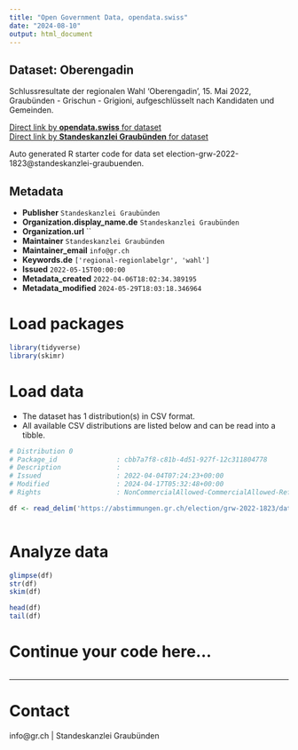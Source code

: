 ```yaml
---
title: "Open Government Data, opendata.swiss"
date: "2024-08-10"
output: html_document
---
```


## Dataset: Oberengadin

Schlussresultate der regionalen Wahl 'Oberengadin', 15. Mai 2022, Graubünden - Grischun - Grigioni, aufgeschlüsselt nach Kandidaten und Gemeinden.

[Direct link by **opendata.swiss** for dataset](https://opendata.swiss/de/dataset/oberengadin)<br>
[Direct link by **Standeskanzlei Graubünden** for dataset](https://abstimmungen.gr.ch/election/grw-2022-1823/data)

Auto generated R starter code for data set election-grw-2022-1823@standeskanzlei-graubuenden.

## Metadata

- **Publisher** `Standeskanzlei Graubünden`
- **Organization.display_name.de** `Standeskanzlei Graubünden`
- **Organization.url** ``
- **Maintainer** `Standeskanzlei Graubünden`
- **Maintainer_email** `info@gr.ch`
- **Keywords.de** `['regional-regionlabelgr', 'wahl']`
- **Issued** `2022-05-15T00:00:00`
- **Metadata_created** `2022-04-06T18:02:34.389195`
- **Metadata_modified** `2024-05-29T18:03:18.346964`


# Load packages

```r

library(tidyverse)
library(skimr)

```

# Load data

-   The dataset has 1 distribution(s) in CSV format.
-   All available CSV distributions are listed below and can be read into a tibble.

```r

# Distribution 0
# Package_id               : cbb7a7f8-c81b-4d51-927f-12c311804778
# Description              : 
# Issued                   : 2022-04-04T07:24:23+00:00
# Modified                 : 2024-04-17T05:32:48+00:00
# Rights                   : NonCommercialAllowed-CommercialAllowed-ReferenceRequired

df <- read_delim('https://abstimmungen.gr.ch/election/grw-2022-1823/data-csv')



```

# Analyze data

```r

glimpse(df)
str(df)
skim(df)

head(df)
tail(df)

```

# Continue your code here...

```r

```

------------------------------------------------------------------------

# Contact

info@gr.ch | Standeskanzlei Graubünden
